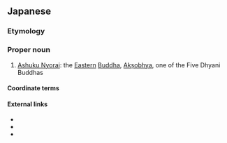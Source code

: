 ==Japanese==
{{ja-kanjitab}}

===Etymology===
{{rfe|lang=ja|阿閦如来 comes from {{etyl|ltc|-}}, with the portion before {{m|ltc|如來|tr=njo loj}} ultimately deriving from {{etyl|sa|-}} as the name of the entity; needs researching.}}

===Proper noun===
{{ja-pos|あしゅく にょらい|proper}}

# {{lb|ja|sort=あしゅくにょらい|religion|Buddhism}} [[Ashuku Nyorai]]: the [[East]]ern [[Buddha]], [[Akṣobhya]], one of the Five Dhyani Buddhas

====Coordinate terms====
{{ja-five-dhyani}}

====External links====
* {{pedia|lang=ja}}
* {{pedia|Akṣobhya}}
* {{pedia|Five Dhyani Buddhas}}
